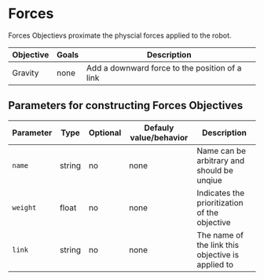 # Forces

Forces Objectievs proximate the physcial forces applied to the robot.

| Objective | Goals | Description |
| --- | --- | --- |
| Gravity | none | Add a downward force to the position of a link |

## Parameters for constructing Forces Objectives
|Parameter|Type|Optional|Defauly value/behavior|Description|
|---|---|---|---|---|
|`name`|string|no|none|Name can be arbitrary and should be unqiue|
|`weight`|float|no|none|Indicates the prioritization of the objective|
|`link`|string|no|none|The name of the link this objective is applied to|